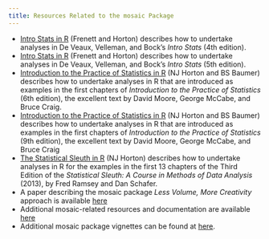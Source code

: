 ```yaml
---
title: Resources Related to the mosaic Package
---
```


- [Intro Stats in R](http://nhorton.people.amherst.edu/is4) (Frenett and Horton) describes how to undertake analyses in De Veaux, Velleman, and Bock's *Intro Stats* (4th edition).
</br>
- [Intro Stats in R](http://nhorton.people.amherst.edu/is5) (Frenett and Horton) describes how to undertake analyses in De Veaux, Velleman, and Bock's *Intro Stats* (5th edition).
</br>
- [Introduction to the Practice of Statistics in R](http://nhorton.people.amherst.edu/ips6e) (NJ Horton and BS Baumer) describes how to undertake analyses in R that are introduced as examples in the first chapters of *Introduction to the Practice of Statistics* (6th edition), the excellent text by David Moore, George McCabe, and Bruce Craig.
</br>
- [Introduction to the Practice of Statistics in R](http://nhorton.people.amherst.edu/ips9) (NJ Horton and BS Baumer) describes how to undertake analyses in R that are introduced as examples in the first chapters of *Introduction to the Practice of Statistics* (9th edition), the excellent text by David Moore, George McCabe, and Bruce Craig
</br>
- [The Statistical Sleuth in R](http://nhorton.people.amherst.edu/sleuth) (NJ Horton) describes how to undertake analyses in R for the examples in the first 13 chapters of the Third Edition of the *Statistical Sleuth: A Course in Methods of Data Analysis* (2013), by Fred Ramsey and Dan Schafer.
</br>
- A paper describing the mosaic package *Less Volume, More Creativity* approach is available [here](https://journal.r-project.org/archive/2017/RJ-2017-024)
</br>
- Additional mosaic-related resources and documentation are available [here](https://cran.r-project.org/web/packages/mosaic/vignettes/mosaic-resources.html)
</br>
- Additional mosaic package vignettes can be found at [here](http://cran.r-project.org/web/packages/mosaic).

